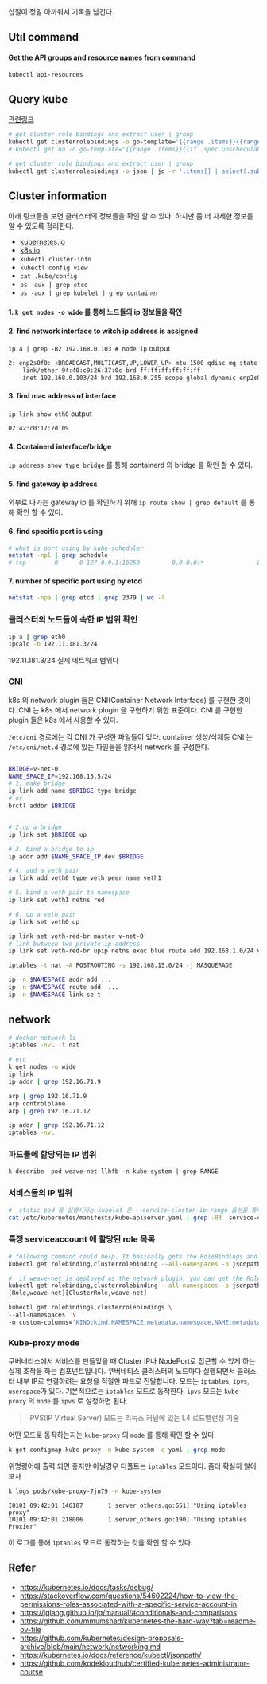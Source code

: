 삽질이 정말 아까워서 기록을 남긴다.
## Util command

####  Get the API groups and resource names from command
```sh
kubectl api-resources
```


## Query kube
[관련링크](https://jqlang.github.io/jq/manual/#conditionals-and-comparisons)
```sh
# get cluster role bindings and extract user | group
kubectl get clusterrolebindings -o go-template='{{range .items}}{{range .subjects}}{{.kind}}-{{.name}} {{end}} {{" - "}} {{.metadata.name}} {{"\n"}}{{end}}' | grep "^Group-system:masters"
# kubectl get no -o go-template="{{range .items}}{{if .spec.unschedulable}}{{.metadata.name}} {{.spec.externalID}}:{{end}}{{end}}" | tr ":" "\n"$
```

```sh
# get cluster role bindings and extract user | group
kubectl get clusterrolebindings -o json | jq -r '.items[] | select(.subjects != null)  | .subjects[] |select(.name=="system:masters")'

```



## Cluster information
아래 링크들을 보면 클러스터의 정보들을 확인 할 수 있다.
하지만 좀 더 자세한 정보를 알 수 있도록 정리한다.

- [kubernetes.io](https://kubernetes.io/docs/reference/kubectl/quick-reference/#kubectl-context-and-configuration)
- [k8s.io](https://kubernetes.io/docs/reference/generated/kubectl/kubectl-commands#-em-cluster-info-em-)
- `kubectl cluster-info`
- `kubectl config view`
- `cat .kube/config`
- `ps -aux | grep etcd`
- `ps -aux | grep kubelet | grep container`


#### 1. `k get nodes -o wide` 를 통해 노드들의 ip 정보들을 확인
#### 2. find network interface to witch ip address is assigned
`ip a | grep -B2 192.168.0.103 # node ip`
 output
```sh
2: enp2s0f0: <BROADCAST,MULTICAST,UP,LOWER_UP> mtu 1500 qdisc mq state UP group default qlen 1000
    link/ether 94:40:c9:26:37:0c brd ff:ff:ff:ff:ff:ff
    inet 192.168.0.103/24 brd 192.168.0.255 scope global dynamic enp2s0f0
```
#### 3. find mac address of interface 
`ip link show eth0`
output
```sh
02:42:c0:17:7d:09
```
#### 4. Containerd interface/bridge 
`ip address show type bridge` 를 통해 containerd 의 bridge 를 확인 할 수 있다.

#### 5. find gateway ip address
외부로 나가는 gateway ip 를 확인하기 위해 `ip route show | grep default` 를 통해 확인 할 수 있다.

#### 6. find specific port is using
```sh
# what is port using by kube-scheduler
netstat -npl | grep schedule
# tcp        0      0 127.0.0.1:10259         0.0.0.0:*               LISTEN      3683/kube-scheduler 
```
#### 7. number of specific port using by etcd
```sh
netstat -npa | grep etcd | grep 2379 | wc -l
```

###  클러스터의 노드들이 속한 IP 범위 확인
```sh
ip a | grep eth0
ipcalc -b 192.11.181.3/24
```
192.11.181.3/24 실제 네트워크 범위다

### CNI
k8s 의 network plugin 들은 CNI(Container Network Interface) 를 구현한 것이다. CNI 는 k8s 에서 network plugin 을 구현하기 위한 표준이다. CNI 를 구현한 plugin 들은 k8s 에서 사용할 수 있다.  

`/etc/cni` 경로에는 각 CNI 가 구성한 파일들이 있다.
container 생성/삭제등 CNI 는 `/etc/cni/net.d` 경로에 있는 파일들을 읽어서 network 를 구성한다. 

```sh

BRIDGE=v-net-0
NAME_SPACE_IP=192.168.15.5/24
# 1. make bridge
ip link add name $BRIDGE type bridge
# or
brctl addbr $BRIDGE


# 2.up a bridge
ip link set $BRIDGE up

# 3. bind a bridge to ip
ip addr add $NAME_SPACE_IP dev $BRIDGE

# 4. add a veth pair
ip link add veth0 type veth peer name veth1

# 5. bind a veth pair to namespace
ip link set veth1 netns red

# 6. up a veth pair
ip link set veth0 up

ip link set veth-red-br master v-net-0
# link bwtween two private ip address
ip link set veth-red-br upip netns exec blue route add 192.168.1.0/24 via 192.168.15.5 

iptables -t nat -A POSTROUTING -s 192.168.15.0/24 -j MASQUERADE

ip -n $NAMESPACE addr add ... 
ip -n $NAMESPACE route add  ...
ip -n $NAMESPACE link se t
```




## network
```sh
# docker network ls
iptables -nvL -t nat
```

```sh
# etc
k get nodes -o wide
ip link
ip addr | grep 192.16.71.9

arp | grep 192.16.71.9
arp controlplane
arp | grep 192.16.71.12

ip addr | grep 192.16.71.12
iptables -nvL
```


### 파드들에 할당되는 IP 범위
```
k describe  pod weave-net-llhfb -n kube-system | grep RANGE
``` 

### 서비스들의 IP 범위
```sh
#  static pod 을 실행시키는 kubelet 은 --service-cluster-ip-range 옵션을 통해 서비스들의 IP 범위를 지정한다.
cat /etc/kubernetes/manifests/kube-apiserver.yaml | grep -B3  service-cluster-ip-range
```

### 특정 serviceaccount 에 할당된 role 목록
```sh
# following command could help. It basically gets the RoleBindings and ClusterRoleBindings which .subjects[0] is the name of the ServiceAccoun
kubectl get rolebinding,clusterrolebinding --all-namespaces -o jsonpath='{range .items[?(@.subjects[0].name=="SERVICE_ACCOUNT_NAME")]}[{.roleRef.kind},{.roleRef.name}]{end}'

#  if weave-net is deployed as the network plugin, you can get the Role and ClusterRole used by the weave-net ServiceAccount:
kubectl get rolebinding,clusterrolebinding --all-namespaces -o jsonpath='{range .items[?(@.subjects[0].name=="weave-net")]}[{.roleRef.kind},{.roleRef.name}]{end}'
[Role,weave-net][ClusterRole,weave-net]
```

```sh
kubectl get rolebindings,clusterrolebindings \
--all-namespaces  \
-o custom-columns='KIND:kind,NAMESPACE:metadata.namespace,NAME:metadata.name,SERVICE_ACCOUNTS:subjects[?(@.kind=="ServiceAccount")].name'
```


### Kube-proxy mode
쿠버네티스에서 서비스를 만들었을 때 Cluster IP나 NodePort로 접근할 수 있게 하는 실제 조작을 하는 컴포넌트입니다. 쿠버네티스 클러스터의 노드마다 실행되면서 클러스터 내부 IP로 연결하려는 요청을 적절한 파드로 전달합니다.
모드는 `iptables`, `ipvs`, `userspace`가 있다. 기본적으로는 `iptables` 모드로 동작한다. `ipvs` 모드는 `kube-proxy` 의 `mode` 를 `ipvs` 로 설정하면 된다. 
> IPVS(IP Virtual Server) 모드는 리눅스 커널에 있는 L4 로드밸런싱 기술

어떤 모드로 동작하는지는 `kube-proxy` 의 `mode` 를 통해 확인 할 수 있다.
```sh
k get configmap kube-proxy -n kube-system -o yaml | grep mode
```
위명령어에 출력 되면 좋지만 아닐경우 디폴트는 `iptables` 모드이다.
좀더 확실히 알아보자
```sh
k logs pods/kube-proxy-7jn79 -n kube-system 
```
```
I0101 09:42:01.146187       1 server_others.go:551] "Using iptables proxy"
I0101 09:42:01.218006       1 server_others.go:190] "Using iptables Proxier"
```
이 로그를 통해 `iptables` 모드로 동작하는 것을 확인 할 수 있다.


## Refer
* https://kubernetes.io/docs/tasks/debug/
* https://stackoverflow.com/questions/54602224/how-to-view-the-permissions-roles-associated-with-a-specific-service-account-in
* https://jqlang.github.io/jq/manual/#conditionals-and-comparisons
* https://github.com/mmumshad/kubernetes-the-hard-way?tab=readme-ov-file
* https://github.com/kubernetes/design-proposals-archive/blob/main/network/networking.md
* https://kubernetes.io/docs/reference/kubectl/jsonpath/
* https://github.com/kodekloudhub/certified-kubernetes-administrator-course

